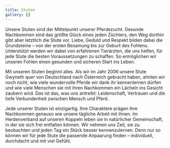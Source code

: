 ```yaml
---
title: Stuten
gallery: []
---
```

Unsere Stuten sind der Mittelpunkt unserer Pferdezucht. Gesunde Nachkommen sind das größte Glück eines jeden Züchters, den Weg dorthin gibt aber letztlich die Stute vor. Liebe, Geduld und Respekt bilden dabei die Grundsteine – von der ersten Besamung bis zur Geburt des Fohlens. Unterstützt werden wir dabei von erfahrenen Tierärzten, die uns helfen, für jede Stute die besten Voraussetzungen zu schaffen. So ermöglichen wir unseren Fohlen einen gesunden und sicheren Start ins Leben.

Mit unseren Stuten beginnt alles. Als wir im Jahr 2006 unsere Stute Gwyneth quer von Deutschland nach Österreich gebracht haben, ahnten wir noch nicht, wie viele wundervolle Pferde wir dank ihr kennenlernen dürfen und wie viele Menschen sie mit ihren Nachkommen ein Lächeln ins Gesicht zaubern wird. Das ist das, was uns antreibt: Leidenschaft, Vertrauen und die tiefe Verbundenheit zwischen Mensch und Pferd.

Jede unserer Stuten ist einzigartig. Ihre Charaktere prägen ihre Nachkommen genauso wie unsere tägliche Arbeit mit ihnen. Im Herdenverband auf unseren Koppeln leben sie in natürlicher Gemeinschaft, in der sie sich frei entfalten können. Wir nehmen uns Zeit, sie zu beobachten und jeden Tag ein Stück besser kennenzulernen. Denn nur so können wir für jede Stute die passende Anpaarung finden – individuell, durchdacht und mit viel Gefühl.
